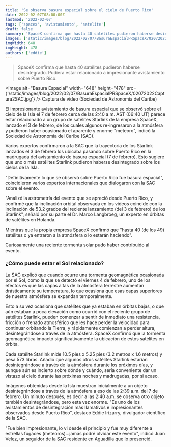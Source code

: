 ```yaml
---
title: 'Se observa basura espacial sobre el cielo de Puerto Rico'
date: 2022-02-07T08:00:00Z
lastmod: '2022-02-07'
tags: ['spacex', 'avistamiento', 'satelite']
draft: false
summary: 'SpaceX confirma que hasta 40 satélites pudieron haberse desintegrado. Pudiera estar relacionado a impresionante avistamiento sobre Puerto Rico.'
images: ['static/images/blog/2022/02/07/BasuraEspacialPRSpaceX/02072022Captura2SAC.jpg']
imgWidth: 648
imgHeight: 478
authors: ['eddie']
---
```


> SpaceX confirma que hasta 40 satélites pudieron haberse desintegrado. Pudiera estar relacionado a impresionante avistamiento sobre Puerto Rico.

<Image
  alt="Basura Espacial"
  width="648"
  height="478"
  src={'/static/images/blog/2022/02/07/BasuraEspacialPRSpaceX/02072022Captura2SAC.jpg'}
/>
<ImageCaption>Captura de video (Sociedad de Astronomía del Caribe)</ImageCaption>

El impresionante avistamiento de basura espacial que se observó sobre el cielo de la Isla el 7 de febrero cerca de las 2:40 a.m. AST (06:40 UT) parece estar relacionado a un grupo de satélites Starlink de la empresa SpaceX, lanzado el 3 de febrero, de los cuales algunos re-ingresaron a la atmósfera y pudieron haber ocasionado el aparente y enorme "meteoro", indicó la Sociedad de Astronomía del Caribe (SAC).

Varios expertos confirmaron a la SAC que la trayectoria de los Starlink lanzados el 3 de febrero los ubicaba pasando sobre Puerto Rico en la madrugada del avistamiento de basura espacial (7 de febrero). Esto sugiere que uno o más satélites Starlink pudieron haberse desintegrado sobre los cielos de la Isla.

"Definitivamente lo que se observó sobre Puerto Rico fue basura espacial", coincidieron varios expertos internacionales que dialogaron con la SAC sobre el evento.

"Analizé la astrometría del evento que se apreció desde Puerto Rico, y confirmé que la inclinación orbital observada en los videos coincide con la inclinación de 53.2 grados del reciente lanzamiento (del 3 de febrero) de los Starlink", señaló por su parte el Dr. Marco Langbroeg, un experto en órbitas de satélites en Holanda.

Mientras que la propia empresa SpaceX confirmó que "hasta 40 (de los 49) satélites o ya entraron a la atmósfera o lo estarán haciendo".

Curiosamente una reciente tormenta solar pudo haber contribuido al evento.

### ¿Cómo puede estar el Sol relacionado?

La SAC explicó que cuando ocurre una tormenta geomagnética ocasionada por el Sol, como la que se detectó el viernes 4 de febrero, uno de los efectos es que las capas altas de la atmósfera terrestre aumentan drásticamente su temperatura, lo que ocasiona que esas capas superiores de nuestra atmósfera se expandan temporalmente.

Esto a su vez ocasiona que satélites que ya estaban en órbitas bajas, o que aún estaban a poca elevación como ocurrió con el reciente grupo de satélites Starlink, pueden comenzar a sentir de inmediato una resistencia, fricción o frenado atmosférico que les hace perder la velocidad para continuar orbitando la Tierra, y rápidamente comienzan a perder altura, desintegrándose a través de la atmósfera.
SpaceX confirmó que la tormenta geomagnética impactó significativamente la ubicación de estos satélites en órbita.

Cada satélite Starlink mide 10.5 pies x 5.25 pies (3.2 metros x 1.6 metros) y pesa 573 libras. Añadió que algunos otros satélites Starlink estarían desintegrándose a través de la atmósfera durante los próximos días, y aunque aún es incierto sobre dónde y cuándo, sería conveniente dar un vistazo al cielo durante las próximas noches y madrugadas, por si acaso.

Imágenes obtenidas desde la Isla muestran inicialmente a un objeto desintegrándose a través de la atmósfera a eso de las 2:39 a.m. del 7 de febrero. Un minuto después, es decir a las 2:40 a.m, se observa otro objeto también desintegrándose, pero esta vez enorme. "Es uno de los avistamientos de desintegración más llamativos e impresionantes observados desde Puerto Rico", destacó Eddie Irizarry, divulgador científico de la SAC.

"Fue bien impresionante, lo vi desde el principio y fue muy diferente a estrellas fugaces (meteoros)...jamás podré olvidar este evento", indicó Juan Velez, un seguidor de la SAC residente en Aguadilla que lo presenció.

<ResponsiveReactPlayer url="https://www.youtube.com/embed/a7KUSN89-A0" />

